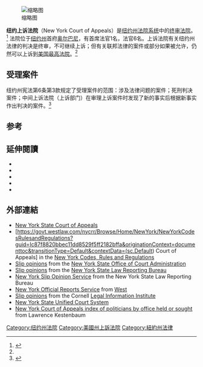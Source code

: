 {{about|纽约州法院系统中的终审法院|[[纽约州|纽约州]]的[[上诉法院|上诉法院]]|纽约州法院系统}}
[[File:CourtofAppealsPano.jpg|缩略图]]

'''纽约上诉法院'''（New York Court of Appeals）是[[纽约州法院系统|纽约州法院系统]]中的[[终审法院|终审法院]]。<ref name="纽约州法院系统">{{cite web | url=http://old.chinacourt.org/html/article/200403/26/109143.shtml | title=纽约州法院系统 | publisher=中国法院网 | accessdate=2013-08-16 | author=黄长营 | archive-url=https://web.archive.org/web/20140222165027/http://old.chinacourt.org/html/article/200403/26/109143.shtml | archive-date=2014-02-22 | dead-url=yes }}</ref>
法院位于[[纽约州|纽约州]]首府[[奥尔巴尼|奥尔巴尼]]，有首席法官1名，法官6名。上诉法院有关纽约州法律的判决是终审，不可继续上诉；但有关联邦法律的案件或部分如果被允许，仍然可以上诉到[[美国最高法院|美国最高法院]]。<ref name="纽约州法院系统" />

==受理案件==
纽约州宪法第6条第3款规定了受理案件的范围：涉及法律问题的案件；死刑判决案件；中间上诉法院（上诉部门）在审理上诉案件时发现了新的事实后根据新事实作出判决的案件。<ref name="New York State Constitution">{{cite web | url=http://www.dos.ny.gov/info/constitution.htm | title=New York State Constitution | accessdate=2014-02-16 | archive-date=2016-02-07 | archive-url=https://web.archive.org/web/20160207142326/http://www.dos.ny.gov/info/constitution.htm | dead-url=no }}</ref>

==参考==
{{reflist}}

==延伸閱讀==
{{refbegin|2}}
* {{cite book|last1=Galie|first1=Peter J.|last2=Bopst|first2=Christopher|title=The New York State Constitution|edition=2nd|year=2012|publisher=[[Oxford_University_Press|Oxford University Press]]|isbn=978-0-19-986056-2|lccn=2011051555|url=https://books.google.com/books?id=UflMAgAAQBAJ&pg=PA161|ref=harv|access-date=2018-09-03|archive-date=2021-04-18|archive-url=https://web.archive.org/web/20210418082708/https://books.google.com/books?id=UflMAgAAQBAJ&pg=PA161|dead-url=no}}
* {{Cite book |title=Gibson's New York Legal Research Guide |first1=Ellen M. |last1=Gibson |first2=William H. |last2=Manz |year=2004 |edition=3rd |page= |publisher=Wm. S. Hein Publishing |isbn=1-57588-728-2 |lccn=2004042477 |oclc=54455036 |url=https://www.wshein.com/media/samples/5268.pdf |ref=harv |access-date=2018-09-03 |archive-date=2019-08-02 |archive-url=https://web.archive.org/web/20190802162643/https://www.wshein.com/media/samples/5268.pdf |dead-url=no }}
* {{cite book|last=Lincoln|first=Charles Z.|title=The Constitutional History of New York|url=https://archive.org/details/constitutionalh04lincgoog|year=1906|publisher=Lawyers Co-operative Publishing|oclc=1337955}}
* {{cite web|publisher=[[New_York_State_Department_of_State|New York State Department of State]]|title=New York State Constitution|url=http://www.dos.ny.gov/info/constitution.htm|access-date=2014-02-16|archive-date=2016-02-07|archive-url=https://web.archive.org/web/20160207142326/http://www.dos.ny.gov/info/constitution.htm|dead-url=no}}
* {{cite web|title=The Historical Society of the Courts of the State of New York|url=http://www.courts.state.ny.us/history|access-date=2018-09-03|archive-date=2021-04-11|archive-url=https://web.archive.org/web/20210411042803/http://www.courts.state.ny.us/history/|dead-url=no}}
{{refend}}

==外部連結==
*[http://www.nycourts.gov/ctapps/ New York State Court of Appeals] {{Wayback|url=http://www.nycourts.gov/ctapps/ |date=20210425082047 }}
* [https://govt.westlaw.com/nycrr/Browse/Home/NewYork/NewYorkCodesRulesandRegulations?guid=Ic87f8820bbec11dd8529f5ff2182bffa&originationContext=documenttoc&transitionType=Default&contextData=(sc.Default) Court of Appeals] {{Wayback|url=https://govt.westlaw.com/nycrr/Browse/Home/NewYork/NewYorkCodesRulesandRegulations?guid=Ic87f8820bbec11dd8529f5ff2182bffa&originationContext=documenttoc&transitionType=Default&contextData=(sc.Default) |date=20210418084708 }} in the [[New_York_Codes,_Rules_and_Regulations|New York Codes, Rules and Regulations]]
*[http://www.nycourts.gov/ctapps/decisions.htm Slip opinions] {{Wayback|url=http://www.nycourts.gov/ctapps/decisions.htm |date=20210418111034 }} from the [[New_York_State_Office_of_Court_Administration|New York State Office of Court Administration]]
*[http://www.nycourts.gov/reporter/slipidx/cidxtable.shtml Slip opinions] {{Wayback|url=http://www.nycourts.gov/reporter/slipidx/cidxtable.shtml |date=20210418084712 }} from the [[New_York_State_Law_Reporting_Bureau|New York State Law Reporting Bureau]] <!-- New York Slip Opinion Service -->
*[http://www.nycourts.gov/reporter/Decisions.htm New York Slip Opinion Service] {{Wayback|url=http://www.nycourts.gov/reporter/Decisions.htm |date=20210410091017 }} from the New York State Law Reporting Bureau
*[http://government.westlaw.com/nyofficial/ New York Official Reports Service] {{Wayback|url=http://government.westlaw.com/nyofficial/ |date=20140714182455 }} from [[West_(publisher)|West]]
*[https://www.law.cornell.edu/nyctap/ Slip opinions] {{Wayback|url=https://www.law.cornell.edu/nyctap/ |date=20210411010335 }} from the Cornell [[Legal_Information_Institute|Legal Information Institute]]
*[http://www.nycourts.gov/ New York State Unified Court System] {{Wayback|url=http://www.nycourts.gov/ |date=20210425190253 }}
*[http://politicalgraveyard.com/geo/NY/ofc/coajd.html New York Court of Appeals index of politicians by office held or sought] {{Wayback|url=http://politicalgraveyard.com/geo/NY/ofc/coajd.html |date=20210421080655 }} from Lawrence Kestenbaum

{{United States judiciaries|state=collapsed}}
{{New York}}

[[Category:纽约州法院|Category:纽约州法院]]
[[Category:美國州上訴法院|Category:美國州上訴法院]]
[[Category:紐約州法律|Category:紐約州法律]]
